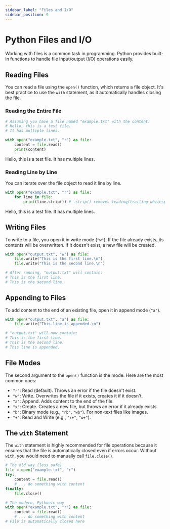 ```yaml
---
sidebar_label: "Files and I/O"
sidebar_position: 9
---
```



# Python Files and I/O

Working with files is a common task in programming. Python provides built-in functions to handle file input/output (I/O) operations easily.

## Reading Files

You can read a file using the `open()` function, which returns a file object. It's best practice to use the `with` statement, as it automatically handles closing the file.

### Reading the Entire File

```python
# Assuming you have a file named "example.txt" with the content:
# Hello, this is a test file.
# It has multiple lines.

with open("example.txt", "r") as file:
    content = file.read()
    print(content)
```

<Terminal>
  Hello, this is a test file.
  It has multiple lines.
</Terminal>

### Reading Line by Line

You can iterate over the file object to read it line by line.

```python
with open("example.txt", "r") as file:
    for line in file:
        print(line.strip()) # .strip() removes leading/trailing whitespace, including the newline character
```

<Terminal>
  Hello, this is a test file.
  It has multiple lines.
</Terminal>

## Writing Files

To write to a file, you open it in write mode (`"w"`). If the file already exists, its contents will be overwritten. If it doesn't exist, a new file will be created.

```python
with open("output.txt", "w") as file:
    file.write("This is the first line.\n")
    file.write("This is the second line.\n")

# After running, "output.txt" will contain:
# This is the first line.
# This is the second line.
```

## Appending to Files

To add content to the end of an existing file, open it in append mode (`"a"`).

```python
with open("output.txt", "a") as file:
    file.write("This line is appended.\n")

# "output.txt" will now contain:
# This is the first line.
# This is the second line.
# This line is appended.
```

## File Modes

The second argument to the `open()` function is the mode. Here are the most common ones:

-   `"r"`: Read (default). Throws an error if the file doesn't exist.
-   `"w"`: Write. Overwrites the file if it exists, creates it if it doesn't.
-   `"a"`: Append. Adds content to the end of the file.
-   `"x"`: Create. Creates a new file, but throws an error if it already exists.
-   `"b"`: Binary mode (e.g., `"rb"`, `"wb"`). For non-text files like images.
-   `"+"`: Read and Write (e.g., `"r+"`, `"w+"`).

## The `with` Statement

The `with` statement is highly recommended for file operations because it ensures that the file is automatically closed even if errors occur. Without `with`, you would need to manually call `file.close()`.

```python
# The old way (less safe)
file = open("example.txt", "r")
try:
    content = file.read()
    # ... do something with content
finally:
    file.close()

# The modern, Pythonic way
with open("example.txt", "r") as file:
    content = file.read()
    # ... do something with content
# File is automatically closed here
```